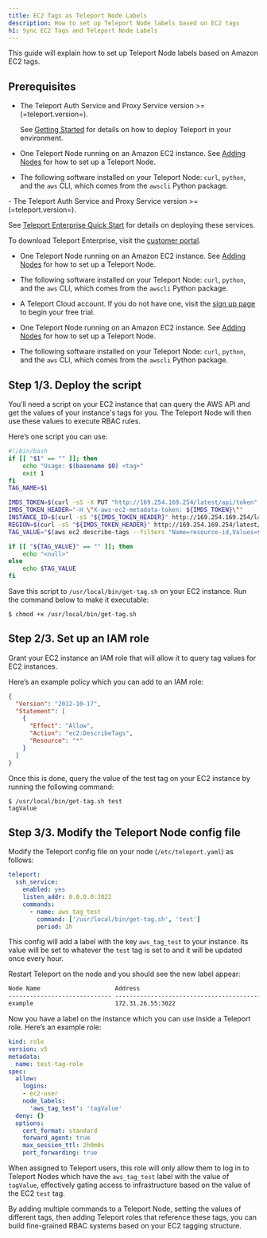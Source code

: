 ```yaml
---
title: EC2 Tags as Teleport Node Labels
description: How to set up Teleport Node labels based on EC2 tags
h1: Sync EC2 Tags and Teleport Node Labels
---
```


This guide will explain how to set up Teleport Node labels based on Amazon EC2 tags.

## Prerequisites

<Tabs>
<TabItem scope={["oss"]} label="Self-Hosted">

- The Teleport Auth Service and Proxy Service version >= (=teleport.version=).

  See [Getting Started](../../getting-started.mdx) for details on how to deploy
  Teleport in your environment.

- One Teleport Node running on an Amazon EC2 instance. See
  [Adding Nodes](../admin/adding-nodes.mdx) for how to set up a Teleport Node.

- The following software installed on your Teleport Node: `curl`, `python`, and
  the `aws` CLI, which comes from the `awscli` Python package.

</TabItem>
<TabItem
  scope={["enterprise"]} label="Enterprise">
- The Teleport Auth Service and Proxy Service version >= (=teleport.version=).

  See [Teleport Enterprise Quick Start](../../enterprise/getting-started.mdx)
  for details on deploying these services.

  To download Teleport Enterprise, visit the
  [customer portal](https://dashboard.gravitational.com/web/login).

- One Teleport Node running on an Amazon EC2 instance. See
  [Adding Nodes](../admin/adding-nodes.mdx) for how to set up a Teleport Node.

- The following software installed on your Teleport Node: `curl`, `python`, and
  the `aws` CLI, which comes from the `awscli` Python package.

</TabItem>
<TabItem scope={["cloud"]}
  label="Teleport Cloud">

- A Teleport Cloud account. If you do not have one, visit the
  [sign up page](https://goteleport.com/signup/) to begin your free trial.

- One Teleport Node running on an Amazon EC2 instance. See
  [Adding Nodes](../admin/adding-nodes.mdx) for how to set up a Teleport Node.

- The following software installed on your Teleport Node: `curl`, `python`, and
  the `aws` CLI, which comes from the `awscli` Python package.

</TabItem>
</Tabs>

## Step 1/3. Deploy the script

You’ll need a script on your EC2 instance that can query the AWS API and get the
values of your instance's tags for you. The Teleport Node will then use these
values to execute RBAC rules.

Here’s one script you can use:

```bash
#!/bin/bash
if [[ "$1" == "" ]]; then
	echo "Usage: $(basename $0) <tag>"
	exit 1
fi
TAG_NAME=$1

IMDS_TOKEN=$(curl -sS -X PUT "http://169.254.169.254/latest/api/token" -H "X-aws-ec2-metadata-token-ttl-seconds: 300")
IMDS_TOKEN_HEADER="-H \"X-aws-ec2-metadata-token: ${IMDS_TOKEN}\""
INSTANCE_ID=$(curl -sS "${IMDS_TOKEN_HEADER}" http://169.254.169.254/latest/meta-data/instance-id)
REGION=$(curl -sS "${IMDS_TOKEN_HEADER}" http://169.254.169.254/latest/meta-data/placement/availability-zone | sed -e "s:\([0-9][0-9]*\)[a-z]*\$:\\1:")
TAG_VALUE="$(aws ec2 describe-tags --filters "Name=resource-id,Values=$INSTANCE_ID" "Name=key,Values=$TAG_NAME" --region $REGION --output=text | cut -f5)"

if [[ "${TAG_VALUE}" == "" ]]; then
	echo "<null>"
else
	echo $TAG_VALUE
fi
```

Save this script to `/usr/local/bin/get-tag.sh` on your EC2 instance.
Run the command below to make it executable:

```code
$ chmod +x /usr/local/bin/get-tag.sh
```

## Step 2/3. Set up an IAM role

Grant your EC2 instance an IAM role that will allow it to query tag values for EC2 instances.

Here’s an example policy which you can add to an IAM role:


```json
{
  "Version": "2012-10-17",
  "Statement": [
    {
      "Effect": "Allow",
      "Action": "ec2:DescribeTags",
      "Resource": "*"
    }
  ]
}
```

Once this is done, query the value of the test tag on your EC2 instance by running the following command:

```code
$ /usr/local/bin/get-tag.sh test
tagValue
```

## Step 3/3. Modify the Teleport Node config file

Modify the Teleport config file on your node (`/etc/teleport.yaml`) as follows:

```yaml
teleport:
  ssh_service:
    enabled: yes
    listen_addr: 0.0.0.0:3022
    commands:
      - name: aws_tag_test
        command: ['/usr/local/bin/get-tag.sh', 'test']
        period: 1h
```

This config will add a label with the key `aws_tag_test` to your instance. Its value will be set to whatever the `test` tag is set to and it will be updated once every hour.

Restart Teleport on the node and you should see the new label appear:

```txt
Node Name                     Address                                                                 Labels                                                                                      
----------------------------- ----------------------------------------------------------------------- ------------------------------------------------------------------------------------------- 
example                       172.31.26.55:3022                                                       aws_tag_test=tagValue
```

Now you have a label on the instance which you can use inside a Teleport role. Here’s an example role:

```yaml
kind: role
version: v5
metadata:
  name: test-tag-role
spec:
  allow:
    logins:
    - ec2-user
    node_labels:
      'aws_tag_test': 'tagValue'
  deny: {}
  options:
    cert_format: standard
    forward_agent: true
    max_session_ttl: 2h0m0s
    port_forwarding: true
```

When assigned to Teleport users, this role will only allow them to log in to
Teleport Nodes which have the `aws_tag_test` label with the value of `tagValue`,
effectively gating access to infrastructure based on the value of the EC2 `test`
tag.

By adding multiple commands to a Teleport Node, setting the values of different
tags, then adding Teleport roles that reference these tags, you can build
fine-grained RBAC systems based on your EC2 tagging structure.
